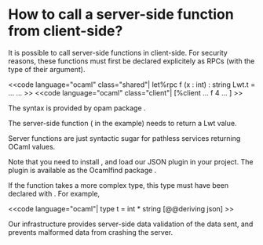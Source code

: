 =How to call a server-side function from client-side?=

It is possible to call server-side functions in client-side.
For security reasons, these functions must first
be declared explicitely as RPCs (with the type of their
argument).

<<code language="ocaml" class="shared"|
let%rpc f (x : int) : string Lwt.t = ...
...
>>
<<code language="ocaml" class="client"|
[%client ... f 4 ... ]
>>

The syntax is provided by opam package {{{ocsigen-ppx-rpc}}}.

The server-side function ({{{f}}} in the example) needs to return a
Lwt value.

Server functions are just syntactic sugar for pathless services
returning OCaml values.

Note that you need to install {{{ppx_deriving}}}, and load our JSON
{{{ppx_deriving}}} plugin in your project. The plugin is available as
the Ocamlfind package {{{js_of_ocaml.deriving.ppx}}}.

If the function takes a more complex type, this type must have been
declared with {{{ppx_deriving}}}. For example,

<<code language="ocaml"|
type t = int * string [@@deriving json]
>>

Our infrastructure provides server-side data validation of the data
sent, and prevents malformed data from crashing the server.
